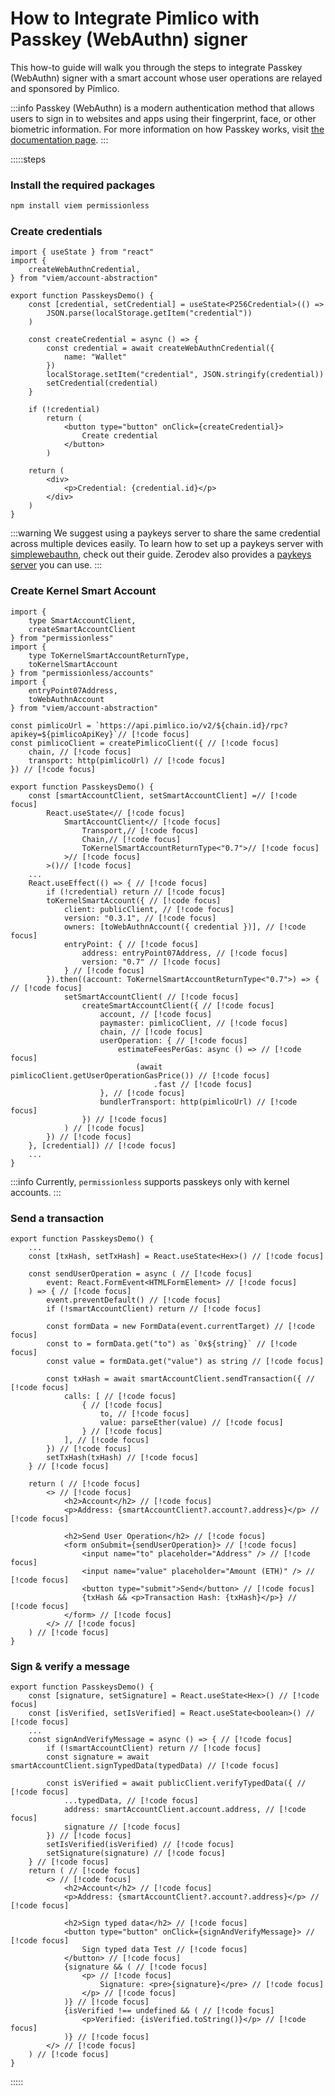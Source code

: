 
<VersionWarning version="0.2" />

# How to Integrate Pimlico with Passkey (WebAuthn) signer

This how-to guide will walk you through the steps to integrate Passkey (WebAuthn) signer with a smart account whose user operations are relayed and sponsored by Pimlico.

:::info
Passkey (WebAuthn) is a modern authentication method that allows users to sign in to websites and apps using their fingerprint, face, or other biometric information. For more information on how Passkey works, visit [the documentation page](https://developer.mozilla.org/en-US/docs/Web/API/Web_Authentication_API).
:::

:::::steps

### Install the required packages

```bash
npm install viem permissionless
```

### Create credentials

```tsx
import { useState } from "react"
import {
    createWebAuthnCredential,
} from "viem/account-abstraction"

export function PasskeysDemo() {
    const [credential, setCredential] = useState<P256Credential>(() =>
        JSON.parse(localStorage.getItem("credential"))
    )

    const createCredential = async () => {
        const credential = await createWebAuthnCredential({
            name: "Wallet"
        })
        localStorage.setItem("credential", JSON.stringify(credential))
        setCredential(credential)
    }

    if (!credential)
        return (
            <button type="button" onClick={createCredential}>
                Create credential
            </button>
        )

    return (
        <div>
            <p>Credential: {credential.id}</p>
        </div>
    )
}
```

:::warning
We suggest using a paykeys server to share the same credential across multiple devices easily. To learn how to set up a paykeys server with [simplewebauthn](https://simplewebauthn.dev/docs/packages/server), check out their guide. Zerodev also provides a [paykeys server](https://docs.zerodev.app/sdk/advanced/passkeys#setting-up-passkey-server) you can use.
:::

### Create Kernel Smart Account

```tsx
import {
    type SmartAccountClient,
    createSmartAccountClient
} from "permissionless"
import {
    type ToKernelSmartAccountReturnType,
    toKernelSmartAccount
} from "permissionless/accounts"
import {
    entryPoint07Address,
    toWebAuthnAccount
} from "viem/account-abstraction"

const pimlicoUrl = `https://api.pimlico.io/v2/${chain.id}/rpc?apikey=${pimlicoApiKey}`// [!code focus]
const pimlicoClient = createPimlicoClient({ // [!code focus]
    chain, // [!code focus]
    transport: http(pimlicoUrl) // [!code focus]
}) // [!code focus]

export function PasskeysDemo() {
    const [smartAccountClient, setSmartAccountClient] =// [!code focus]
        React.useState<// [!code focus]
            SmartAccountClient<// [!code focus]
                Transport,// [!code focus]
                Chain,// [!code focus]
                ToKernelSmartAccountReturnType<"0.7">// [!code focus]
            >// [!code focus]
        >()// [!code focus]
    ...
    React.useEffect(() => { // [!code focus]
        if (!credential) return // [!code focus]
        toKernelSmartAccount({ // [!code focus]
            client: publicClient, // [!code focus]
            version: "0.3.1", // [!code focus]
            owners: [toWebAuthnAccount({ credential })], // [!code focus]
            entryPoint: { // [!code focus]
                address: entryPoint07Address, // [!code focus]
                version: "0.7" // [!code focus]
            } // [!code focus]
        }).then((account: ToKernelSmartAccountReturnType<"0.7">) => { // [!code focus]
            setSmartAccountClient( // [!code focus]
                createSmartAccountClient({ // [!code focus]
                    account, // [!code focus]
                    paymaster: pimlicoClient, // [!code focus]
                    chain, // [!code focus]
                    userOperation: { // [!code focus]
                        estimateFeesPerGas: async () => // [!code focus]
                            (await pimlicoClient.getUserOperationGasPrice()) // [!code focus]
                                .fast // [!code focus]
                    }, // [!code focus]
                    bundlerTransport: http(pimlicoUrl) // [!code focus]
                }) // [!code focus]
            ) // [!code focus]
        }) // [!code focus]
    }, [credential]) // [!code focus]
    ...
}
```

:::info
Currently, `permissionless` supports passkeys only with kernel accounts.
:::

### Send a transaction

```tsx
export function PasskeysDemo() {
    ...
    const [txHash, setTxHash] = React.useState<Hex>() // [!code focus]

    const sendUserOperation = async ( // [!code focus]
        event: React.FormEvent<HTMLFormElement> // [!code focus]
    ) => { // [!code focus]
        event.preventDefault() // [!code focus]
        if (!smartAccountClient) return // [!code focus]

        const formData = new FormData(event.currentTarget) // [!code focus]
        const to = formData.get("to") as `0x${string}` // [!code focus]
        const value = formData.get("value") as string // [!code focus]

        const txHash = await smartAccountClient.sendTransaction({ // [!code focus]
            calls: [ // [!code focus]
                { // [!code focus]
                    to, // [!code focus]
                    value: parseEther(value) // [!code focus]
                } // [!code focus]
            ], // [!code focus]
        }) // [!code focus]
        setTxHash(txHash) // [!code focus]
    } // [!code focus]

    return ( // [!code focus]
        <> // [!code focus]
            <h2>Account</h2> // [!code focus]
            <p>Address: {smartAccountClient?.account?.address}</p> // [!code focus]

            <h2>Send User Operation</h2> // [!code focus]
            <form onSubmit={sendUserOperation}> // [!code focus]
                <input name="to" placeholder="Address" /> // [!code focus]
                <input name="value" placeholder="Amount (ETH)" /> // [!code focus]
                <button type="submit">Send</button> // [!code focus]
                {txHash && <p>Transaction Hash: {txHash}</p>} // [!code focus]
            </form> // [!code focus]
        </> // [!code focus]
    ) // [!code focus]
}
```

### Sign & verify a message

```tsx
export function PasskeysDemo() {
    const [signature, setSignature] = React.useState<Hex>() // [!code focus]
    const [isVerified, setIsVerified] = React.useState<boolean>() // [!code focus]
    ...
    const signAndVerifyMessage = async () => { // [!code focus]
        if (!smartAccountClient) return // [!code focus]
        const signature = await smartAccountClient.signTypedData(typedData) // [!code focus]

        const isVerified = await publicClient.verifyTypedData({ // [!code focus]
            ...typedData, // [!code focus]
            address: smartAccountClient.account.address, // [!code focus]
            signature // [!code focus]
        }) // [!code focus]
        setIsVerified(isVerified) // [!code focus]
        setSignature(signature) // [!code focus]
    } // [!code focus]
    return ( // [!code focus]
        <> // [!code focus]
            <h2>Account</h2> // [!code focus]
            <p>Address: {smartAccountClient?.account?.address}</p> // [!code focus]

            <h2>Sign typed data</h2> // [!code focus]
            <button type="button" onClick={signAndVerifyMessage}> // [!code focus]
                Sign typed data Test // [!code focus]
            </button> // [!code focus]
            {signature && ( // [!code focus]
                <p> // [!code focus]
                    Signature: <pre>{signature}</pre> // [!code focus]
                </p> // [!code focus]
            )} // [!code focus]
            {isVerified !== undefined && ( // [!code focus]
                <p>Verified: {isVerified.toString()}</p> // [!code focus]
            )} // [!code focus]
        </> // [!code focus]
    ) // [!code focus]
}
``` 

:::::
